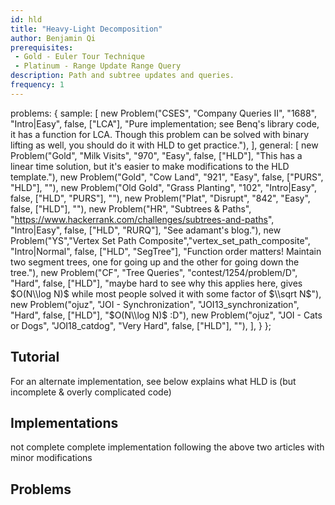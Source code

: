 ```yaml
---
id: hld
title: "Heavy-Light Decomposition"
author: Benjamin Qi
prerequisites: 
 - Gold - Euler Tour Technique
 - Platinum - Range Update Range Query
description: Path and subtree updates and queries.
frequency: 1
---
```



  problems: {
    sample: [
      new Problem("CSES", "Company Queries II", "1688", "Intro|Easy", false, ["LCA"], "Pure implementation; see Benq's library code, it has a function for LCA. Though this problem can be solved with binary lifting as well, you should do it with HLD to get practice."),
    ],
    general: [
      new Problem("Gold", "Milk Visits", "970", "Easy", false, ["HLD"], "This has a linear time solution, but it's easier to make modifications to the HLD template."),
      new Problem("Gold", "Cow Land", "921", "Easy", false, ["PURS", "HLD"], ""),
      new Problem("Old Gold", "Grass Planting", "102", "Intro|Easy", false, ["HLD", "PURS"], ""),
      new Problem("Plat", "Disrupt", "842", "Easy", false, ["HLD"], ""),
      new Problem("HR", "Subtrees & Paths", "https://www.hackerrank.com/challenges/subtrees-and-paths", "Intro|Easy", false, ["HLD", "RURQ"], "See adamant's blog."),
      new Problem("YS","Vertex Set Path Composite","vertex_set_path_composite", "Intro|Normal", false, ["HLD", "SegTree"], "Function order matters! Maintain two segment trees, one for going up and the other for going down the tree."),
      new Problem("CF", "Tree Queries", "contest/1254/problem/D", "Hard", false, ["HLD"], "maybe hard to see why this applies here, gives $O(N\\log N)$ while most people solved it with some factor of $\\sqrt N$"),
      new Problem("ojuz", "JOI - Synchronization", "JOI13_synchronization", "Hard", false, ["HLD"], "$O(N\\log N)$ :D"),
      new Problem("ojuz", "JOI - Cats or Dogs", "JOI18_catdog", "Very Hard", false, ["HLD"], ""),
    ],
  }
};

<Problems problems={metadata.problems.sample} />

## Tutorial

<Resources>
  <Resource source="cp-algo" title="HLD" url="https://cp-algorithms.com/graph/hld.html" starred>For an alternate implementation, see below</Resource>
  <Resource source="anudeep2011" title="HLD" url="https://blog.anudeep2011.com/heavy-light-decomposition/">explains what HLD is (but incomplete & overly complicated code)</Resource>
</Resources>

## Implementations

<Resources>
  <Resource source="CF" title="AI-Cash - HLD Implementation" url="blog/entry/22072" starred />
  <Resource source="CF" title="adamant - Easiest HLD with subtree queries" url="blog/entry/53170" starred>not complete</Resource>
  <Resource source="Benq" title="Complete HLD Implementation" url="https://github.com/bqi343/USACO/blob/master/Implementations/content/graphs%20(12)/Trees%20(10)/HLD%20(10.3).h" starred>complete implementation following the above two articles with minor modifications</Resource>
</Resources>

## Problems

<Problems problems={metadata.problems.general} />